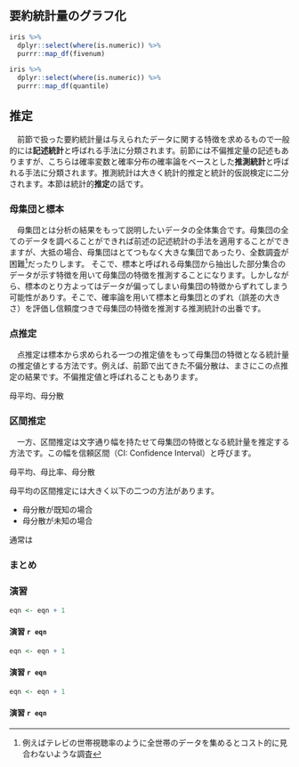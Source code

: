 ## 要約統計量のグラフ化

```r
iris %>% 
  dplyr::select(where(is.numeric)) %>% 
  purrr::map_df(fivenum)

iris %>% 
  dplyr::select(where(is.numeric)) %>% 
  purrr::map_df(quantile)

```



## 推定
　前節で扱った要約統計量は与えられたデータに関する特徴を求めるもので一般的には**記述統計**と呼ばれる手法に分類されます。前節には不偏推定量の記述もありますが、こちらは確率変数と確率分布の確率論をベースとした**推測統計**と呼ばれる手法に分類されます。推測統計は大きく統計的推定と統計的仮説検定に二分されます。本節は統計的**推定**の話です。


### 母集団と標本
　母集団とは分析の結果をもって説明したいデータの全体集合です。母集団の全てのデータを調べることができれば前述の記述統計の手法を適用することができますが、大抵の場合、母集団はとてつもなく大きな集団であったり、全数調査が困難[^31]だったりします。
そこで、標本と呼ばれる母集団から抽出した部分集合のデータが示す特徴を用いて母集団の特徴を推測することになります。しかしながら、標本のとり方よってはデータが偏ってしまい母集団の特徴からずれてしまう可能性がありす。そこで、確率論を用いて標本と母集団とのずれ（誤差の大きさ）を評価し信頼度つきで母集団の特徴を推測する推測統計の出番です。

[^31]: 例えばテレビの世帯視聴率のように全世帯のデータを集めるとコスト的に見合わないような調査


### 点推定
　点推定は標本から求められる一つの推定値をもって母集団の特徴となる統計量の推定値とする方法です。例えば、前節で出てきた不偏分散は、まさにこの点推定の結果です。不偏推定値と呼ばれることもあります。

母平均、母分散


### 区間推定
　一方、区間推定は文字通り幅を持たせて母集団の特徴となる統計量を推定する方法です。この幅を信頼区間（CI: Confidence Interval）と呼びます。

母平均、母比率、母分散


母平均の区間推定には大きく以下の二つの方法があります。

* 母分散が既知の場合
* 母分散が未知の場合

通常は




### まとめ


<!-- \newpage -->

### 演習
```r
eqn <- eqn + 1
```

#### 演習 `r eqn` {.unnumbered}

```r
eqn <- eqn + 1
```

#### 演習 `r eqn` {.unnumbered}

```r
eqn <- eqn + 1
```

#### 演習 `r eqn` {.unnumbered}

